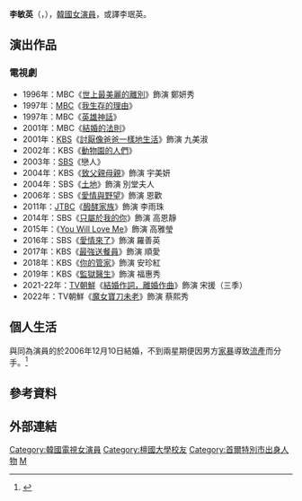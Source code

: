 {{藝人
| 姓名 = 李敏英
| 類型 = 女演員
| 相片 = 
| 國籍 = {{KOR}}
| 出生日期 = {{birth_date_and_age|1976|2|6}}
| 出生地 = {{KOR}}[[首爾特別市|首爾特別市]]
| 語言 = [[韓語|韓語]]、[[英語|英語]]
| 教育程度 = [[檀國大學|檀國大學]]戲劇電影學[[學士|學士]]
| 配偶 = {{marriage|{{link-ko|李燦 (演員)|이찬 (배우)|李燦}}|2006|2006|reason=divorced}}
| 出道日期 = 1980年
| 經紀公司 = 
| IMDb=1169870
}}

'''李敏英'''（{{lang-ko|'''이민영'''}}，{{bd|1976年|2月6日}}），[[韓國|韓國]][[女演員|女演員]]，或譯李珉英。

== 演出作品 ==
=== 電視劇 ===
*1996年：MBC《[[世上最美麗的離別_(1996年電視劇)|世上最美麗的離別]]》飾演 鄭妍秀
*1997年：[[文化廣播_(韓國)|MBC]]《[[我生存的理由|我生存的理由]]》
*1997年：MBC《[[英雄神話|英雄神話]]》 
*2001年：MBC《[[結婚的法則|結婚的法則]]》
*2001年：[[韓國放送公社|KBS]]《[[討厭像爸爸一樣地生活|討厭像爸爸一樣地生活]]》飾演 九美淑
*2002年：KBS《[[動物園的人們|動物園的人們]]》
*2003年：[[SBS_(韓國)|SBS]]《戀人》
*2004年：KBS《[[致父親母親|致父親母親]]》飾演 宇美妍
*2004年：SBS《[[土地_(韓國電視劇)|土地]]》飾演 別堂夫人
*2006年：SBS《[[愛情與野望#2006年|愛情與野望]]》飾演 恩歡
*2011年：[[JTBC|JTBC]]《[[醱酵家族|醱酵家族]]》飾演 李雨珠
*2014年：SBS《[[只屬於我的你|只屬於我的你]]》飾演 高恩靜
*2015年：{{link-ko|Drama H|드라마 H}}《[[You_Will_Love_Me|You Will Love Me]]》飾演 高雅瑩
*2016年：SBS《[[愛情來了_(電視劇)|愛情來了]]》飾演 羅善英
*2017年：KBS《[[最強送餐員|最強送餐員]]》飾演 順愛
*2018年：KBS《[[你的管家|你的管家]]》飾演 安珍紅
*2019年：KBS《[[監獄醫生|監獄醫生]]》飾演 福惠秀
*2021-22年：[[TV朝鮮|TV朝鮮]]《[[結婚作詞，離婚作曲|結婚作詞，離婚作曲]]》飾演 宋援（三季）
*2022年：TV朝鮮《[[魔女寶刀未老|魔女寶刀未老]]》飾演 蔡熙秀

== 個人生活 ==
與同為演員的{{link-ko|李燦 (演員)|이찬 (배우)|李燦}}於2006年12月10日結婚，不到兩星期便因男方[[家暴|家暴]]導致[[流產|流產]]而分手。<ref>{{cite news|url=https://www.chinatimes.com/realtimenews/20200416004431-260404?chdtv|title=戲劇女王悲慘13天短命婚 被尪斷指打到流產終身不孕|publisher=[[中國時報|中國時報]]|author=施品瑜|date=2020-04-16|accessdate=2021-01-30|archive-date=2020-07-24|archive-url=https://web.archive.org/web/20200724054051/https://www.chinatimes.com/realtimenews/20200416004431-260404?chdtv|dead-url=no}}</ref>

==參考資料==
{{reflist}}

==外部連結==

{{DEFAULTSORT: Lee Min-young}}
[[Category:韓國電視女演員|Category:韓國電視女演員]]
[[Category:檀國大學校友|Category:檀國大學校友]]
[[Category:首爾特別市出身人物|Category:首爾特別市出身人物]]
[[Category:李姓|M]]